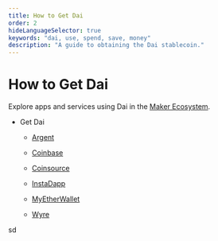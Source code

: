 ```yaml
---
title: How to Get Dai
order: 2
hideLanguageSelector: true
keywords: "dai, use, spend, save, money"
description: "A guide to obtaining the Dai stablecoin."
---
```


# How to Get Dai

Explore apps and services using Dai in the [Maker Ecosystem](https://makerdao.com/en/ecosystem/).

<List>

- Get Dai

  - [Argent](https://www.argent.xyz/)
  
  - [Coinbase](https://www.coinbase.com/)
  
  - [Coinsource](https://coinsource.net/)
  
  - [InstaDapp](https://instadapp.io/)
  
  - [MyEtherWallet](https://www.myetherwallet.com/)
  
  - [Wyre](https://www.sendwyre.com/)
  
</List>
sd